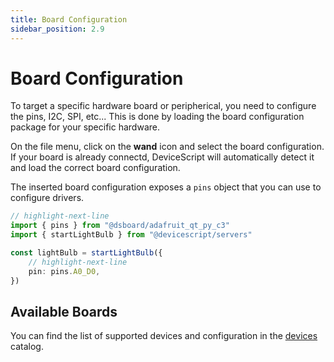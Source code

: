 ```yaml
---
title: Board Configuration
sidebar_position: 2.9
---
```


# Board Configuration

To target a specific hardware board or peripherical,
you need to configure the pins, I2C, SPI, etc... This is done by loading the
board configuration package for your specific hardware.

On the file menu, click on the **wand** icon and select the board configuration.
If your board is already connectd, DeviceScript will automatically detect it and
load the correct board configuration.

The inserted board configuration exposes a `pins` object that you can use to
configure drivers.

```ts
// highlight-next-line
import { pins } from "@dsboard/adafruit_qt_py_c3"
import { startLightBulb } from "@devicescript/servers"

const lightBulb = startLightBulb({
    // highlight-next-line
    pin: pins.A0_D0,
})
```

## Available Boards

You can find the list of supported devices and configuration in
the [devices](/devices) catalog.
